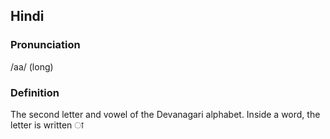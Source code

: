 == Hindi ==

=== Pronunciation ===

/aa/ (long)

=== Definition ===

The second letter and vowel of the Devanagari alphabet. Inside a word, the letter is written &#2366;